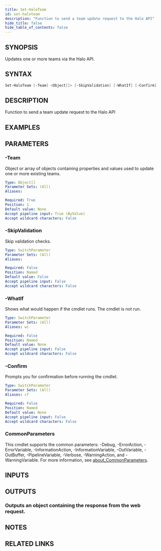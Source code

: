 ```yaml
---
title: Set-HaloTeam
id: set-haloteam
description: "Function to send a team update request to the Halo API"
hide_title: false
hide_table_of_contents: false
---
```


## SYNOPSIS

Updates one or more teams via the Halo API.

## SYNTAX

```powershell
Set-HaloTeam [-Team] <Object[]> [-SkipValidation] [-WhatIf] [-Confirm] [<CommonParameters>]
```

## DESCRIPTION

Function to send a team update request to the Halo API

## EXAMPLES

## PARAMETERS

### -Team

Object or array of objects containing properties and values used to update one or more existing teams.

```yaml
Type: Object[]
Parameter Sets: (All)
Aliases:

Required: True
Position: 1
Default value: None
Accept pipeline input: True (ByValue)
Accept wildcard characters: False
```

### -SkipValidation

Skip validation checks.

```yaml
Type: SwitchParameter
Parameter Sets: (All)
Aliases:

Required: False
Position: Named
Default value: False
Accept pipeline input: False
Accept wildcard characters: False
```

### -WhatIf

Shows what would happen if the cmdlet runs.
The cmdlet is not run.

```yaml
Type: SwitchParameter
Parameter Sets: (All)
Aliases: wi

Required: False
Position: Named
Default value: None
Accept pipeline input: False
Accept wildcard characters: False
```

### -Confirm

Prompts you for confirmation before running the cmdlet.

```yaml
Type: SwitchParameter
Parameter Sets: (All)
Aliases: cf

Required: False
Position: Named
Default value: None
Accept pipeline input: False
Accept wildcard characters: False
```

### CommonParameters

This cmdlet supports the common parameters: -Debug, -ErrorAction, -ErrorVariable, -InformationAction, -InformationVariable, -OutVariable, -OutBuffer, -PipelineVariable, -Verbose, -WarningAction, and -WarningVariable. For more information, see [about_CommonParameters](http://go.microsoft.com/fwlink/?LinkID=113216).

## INPUTS

## OUTPUTS

### Outputs an object containing the response from the web request.

## NOTES

## RELATED LINKS

